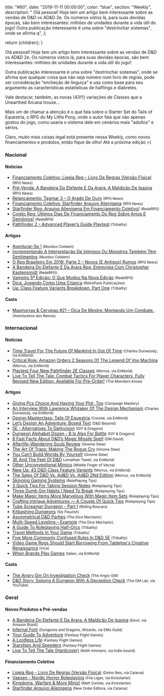 
  title: "#60",
  date: "2019-11-11 00:00:00",
  color: "blue",
  section: "Weekly",
  description:
    "    Olá pessoal! Hoje tem um artigo bem interessante sobre as vendas de D&amp;D vs AD&amp;D 2e. Os números vistos lá, para suas devidas épocas, são bem interessantes: milhões de unidades durante a vida útil do jogo!    Outra publicação interessante é uma sobre &quot;destrinchar sistemas&quot;, onde se afirma q",
};

  return <InternalLayout meta={meta}>{children}</InternalLayout>;
}

Olá pessoal! Hoje tem um artigo bem interessante sobre as vendas de D&amp;D vs AD&amp;D 2e. Os números vistos lá, para suas devidas épocas, são bem interessantes: milhões de unidades durante a vida útil do jogo!

Outra publicação interessante é uma sobre &quot;destrinchar sistemas&quot;, onde se afirma que qualquer coisa que não seja número num livro de regras, pode ser consideração &quot;encheção de linguiça&quot; e usa como base para seu argumento as características estatísticas de halflings e diabretes.

Vale destacar, também, as novas (43!!!) variações de Classes que a Unearthed Arcana trouxe...

Mais um de chamar a atenção é o que fala sobre o Starter Set do Tails of Equestria, o RPG do My Little Pony, onde o autor fala que não apenas gostou do jogo, como usaria o sistema dele em cenários mais &quot;adultos&quot; e sérios.

Claro, muito mais coisas legal está presente nessa Weekly, como novos financiamentos e produtos, então fique de olho! Até a próxima edição =)

### Nacional

#### Notícias

- [Financiamento Coletivo: Ligeia Rpg – Livro De Regras (Versão Física)] <small>(RPG News)</small>
- [Pré-Venda: A Bandeira Do Elefante E Da Arara: A Maldição De Ipaúna] <small>(RPG News)</small>
- [Relançamento: Tagmar 3 – O Arado De Ouro] <small>(RPG News)</small>
- [Financiamento Coletivo: Starfinder Arquivo Alienígena] <small>(RPG News)</small>
- [Starfinder Rpg: Arquivo Alienígena Em Financiamento Coletivo!] <small>(RedeRPG)</small>
- [Cogito Rpg: Últimos Dias De Financiamento Do Rpg Sobre Anjos E Demônios!] <small>(RedeRPG)</small>
- [Pathfinder 2 – Advanced Player’s Guide Playtest] <small>(Tribality)</small>

#### Artigos

- [Aventurar-Se !] <small>(Mundos Colidem)</small>
- [Incrementando A Interpretação De Inimigos Ou Monstros Também Têm Sentimentos] <small>(Mundos Colidem)</small>
- [O Rpg Brasileiro Em 2019: Parte 2 – Novos (E Antigos) Rumos] <small>(RPG News)</small>
- [A Bandeira Do Elefante E Da Arara Rpg: Entrevista Com Christopher Kastensmidt] <small>(RedeRPG)</small>
- [Vampiro 5ª Edição: O Que Mudou Na Nova Edição] <small>(RedeRPG)</small>
- [Dica: Jogando Como Uma Criança] <small>(RetroPunk Publicações)</small>
- [Ua: Class Feature Variants Breakdown, Part One] <small>(Tribality)</small>

#### Casts

- [Masmorras &amp; Cervejas #21 – Dica De Mestre: Montando Um Combate.] <small>(Aventureiros dos Reinos)</small>

### Internacional

#### Notícias

- [Time Travel For The Future Of Mankind In Out Of Time] <small>(Charles Dunwoody, via EnWorld)</small>
- [Critical Role: Amazon Orders 2 Seasons Of The Legend Of Vox Machina] <small>(Morrus, via EnWorld)</small>
- [Playtest Four New Pathfinder 2E Classes] <small>(Morrus, via EnWorld)</small>
- [Live To Tell The Tale: Combat Tactics For Player Characters, Fully Revised New Edition, Available For Pre-Order!] <small>(The Monsters Know)</small>

#### Artigos

- [Giving Pcs Choice And Having Your Plot, Too] <small>(Campaign Mastery)</small>
- [An Interview With Lawrence Whitaker Of The Design Mechanism] <small>(Charles Dunwoody, via EnWorld)</small>
- [Design Masterclass: Tails Of Equestria] <small>(Corone, via EnWorld)</small>
- [Let’s Design An Adventure: Boxed Text] <small>(D&amp;D Beyond)</small>
- [5E - Alternatives To Darkvision] <small>(DIY &amp; Dragons)</small>
- [Dungeon Alphabet Dozen - B Is Also For Battle] <small>(DIY &amp; Dragons)</small>
- [8 Fast Facts About D&amp;D’s Magic Missile Spell] <small>(DM David)</small>
- [Afterlife–Wandering Souls Review] <small>(Gnome Stew)</small>
- [The Art Of Traps: Making The Rogue Cry] <small>(Gnome Stew)</small>
- [You Can’t Build Worlds By Yourself] <small>(Gnome Stew)</small>
- [3E And The Feel Of D&amp;D] <small>(Jonathan Tweet, via EnWorld)</small>
- [Other Unconventional Mimics] <small>(Middle Finger of Vecna)</small>
- [New Ua: 43 D&amp;D Class Feature Variants] <small>(Morrus, via EnWorld)</small>
- [The Sales Of D&amp;D Vs. Ad&amp;D Vs. Ad&amp;D 2Nd Edition] <small>(Morrus, via EnWorld)</small>
- [Skinning Gaming Systems] <small>(RolePlaying Tips)</small>
- [3 Quick Tips For Taking Session Notes] <small>(Roleplaying Tips)</small>
- [Three Dumb Gm Habits I Need To Break] <small>(Roleplaying Tips)</small>
- [Make Magic Items More Marvelous With Magic Item Sets] <small>(Roleplaying Tips)</small>
- [Crafting Intrigue Adventures — A Couple Of Quick Tips] <small>(Roleplaying Tips)</small>
- [Tube Screamer Dungeon - Part I] <small>(Rolling Boxcars)</small>
- [Kitbashing Dungeons] <small>(Sly Flourish)</small>
- [Asymmetrical D&amp;D Parties] <small>(The Dice Mechanic)</small>
- [Multi-Speed Leveling – Example] <small>(The Dice Mechanic)</small>
- [A Guide To Roleplaying Half-Orcs] <small>(Tribality)</small>
- [Travel Methods In Your Game] <small>(Tribality)</small>
- [Five More Commonly Confused Rules In D&amp;D 5E] <small>(Tribality)</small>
- [Video Game Rpgs Should Start Borrowing From Tabletop&#039;s Creative Renaissance] <small>(Vice)</small>
- [When Brands Play Games] <small>(talien, via EnWorld)</small>

#### Casts

- [The Angry Gm On Investigation Check] <small>(The Angry GM)</small>
- [D&amp;D Story: Soloing A Dungeon With A Deception Check] <small>(The DM Lair, via YouTube)</small>

### Geral

#### Novos Produtos e Pré-vendas

- [A Bandeira Do Elefante E Da Arara: A Maldição De Ipaúna] <small>(Devir, via Amazon Brasil)</small>
- [Infernal Font] <small>(Dungeons and Dragons, Wizards, via DMs Guild)</small>
- [Your Guide To Adventure] <small>(Fantasy Flight Games)</small>
- [A Lordless Life] <small>(Fantasy Flight Games)</small>
- [Starships And Speeders] <small>(Fantasy Flight Games)</small>
- [Live To Tell The Tale (Hardcover)] <small>(Keith Ammann, via Indie bound)</small>

#### Financiamento Coletivo

- [Ligeia Rpg - Livro De Regras (Versão Física)] <small>(Dinho Reis, via Catarse)</small>
- [Vaesen - Nordic Horror Roleplaying] <small>(Fria Ligan, via Kickstarter)</small>
- [Kingdoms, Warfare &amp; More Minis!] <small>(Matt Colville, via Kickstarter)</small>
- [Starfinder Arquivo Alienígena] <small>(New Order Editora, via Catarse)</small>

[crafting intrigue adventures — a couple of quick tips]: https://www.roleplayingtips.com/adventure-building/crafting-intrigue-adventures-a-couple-of-quick-tips/
[three dumb gm habits i need to break]: https://www.roleplayingtips.com/running-games/three-dumb-gm-habits-i-need-to-break/
[make magic items more marvelous with magic item sets]: https://www.roleplayingtips.com/treasure-rewards-items/make-magic-items-more-marvelous-with-magic-item-sets/
[3 quick tips for taking session notes]: https://www.roleplayingtips.com/running-games/3-quick-tips-for-taking-session-notes/
[kitbashing dungeons]: https://slyflourish.com/kitbashing_dungeons.html
[live to tell the tale: combat tactics for player characters, fully revised new edition, available for pre-order!]: http://themonstersknow.com/live-to-tell-the-tale-combat-tactics-for-player-characters-fully-revised-edition-available-for-pre-order/
[live to tell the tale (hardcover)]: https://www.indiebound.org/book/9781982122690
[travel methods in your game]: https://www.tribality.com/2019/11/04/travel-methods-in-your-game/
[financiamento coletivo: ligeia rpg – livro de regras (versão física)]: https://newsrpg.wordpress.com/2019/11/05/financiamento-coletivo-ligeia-rpg-livro-de-regras-versao-fisica/
[ligeia rpg - livro de regras (versão física)]: https://www.catarse.me/pt/ligeiarpg_livroderegras
[dungeon alphabet dozen - b is also for battle]: https://diyanddragons.blogspot.com/2019/11/da12-b-is-for-battle.html
[ua: class feature variants breakdown, part one]: https://www.tribality.com/2019/11/04/ua-class-feature-variants-breakdown-part-one/
[other unconventional mimics]: https://mfov.magehandpress.com/2019/11/other-unconventional-mimics.html
[multi-speed leveling – example]: https://dicemechanic.wordpress.com/2019/11/04/multi-speed-leveling-example/
[the art of traps: making the rogue cry]: https://gnomestew.com/the-art-of-traps-making-the-rogue-cry/
[asymmetrical d&amp;d parties]: https://dicemechanic.wordpress.com/2019/11/04/asymmetrical-dd-parties/
[giving pcs choice and having your plot, too]: http://www.campaignmastery.com/blog/and-having-your-plot-too/
[8 fast facts about d&amp;d’s magic missile spell]: https://dmdavid.com/tag/8-fun-facts-about-dds-magic-missile-spell/
[afterlife–wandering souls review]: https://gnomestew.com/afterlife-wandering-souls-review/
[aventurar-se !]: https://www.mundoscolidem.com.br/aventurar-se/
[time travel for the future of mankind in out of time]: https://www.enworld.org/threads/time-travel-for-the-future-of-mankind-in-out-of-time.668140/
[d&amp;d story: soloing a dungeon with a deception check]: https://www.youtube.com/watch?v=dRI1PT3MyeI
[critical role: amazon orders 2 seasons of the legend of vox machina]: https://www.enworld.org/threads/critical-role-amazon-orders-2-seasons-of-the-legend-of-vox-machina.668369/
[a bandeira do elefante e da arara rpg: entrevista com christopher kastensmidt]: https://www.rederpg.com.br/2019/11/05/a-bandeira-do-elefante-e-da-arara-rpg-entrevista-com-christopher-kastensmidt/
[pré-venda: a bandeira do elefante e da arara: a maldição de ipaúna]: https://newsrpg.wordpress.com/2019/11/06/pre-venda-a-bandeira-do-elefante-e-da-arara-a-maldicao-de-ipauna/
[a bandeira do elefante e da arara: a maldição de ipaúna]: https://www.amazon.com.br/Bandeira-Elefante-Arara-Maldição-Ipaúna/dp/8575327615
[tube screamer dungeon - part i]: https://rollingboxcars.com/2019/11/05/the-tube-screamer-dungeon-step-one-proof-of-concept/
[the angry gm on investigation check]: https://theangrygm.com/investigation-check-appearance/
[kingdoms, warfare &amp; more minis!]: https://www.kickstarter.com/projects/255133215/kingdoms-warfare-and-more-minis
[relançamento: tagmar 3 – o arado de ouro]: https://newsrpg.wordpress.com/2019/11/07/tagmar-3-o-arado-de-ouro-relancamento/
[an interview with lawrence whitaker of the design mechanism]: https://www.enworld.org/threads/an-interview-with-lawrence-whitaker-of-the-design-mechanism.668067/
[dica: jogando como uma criança]: https://retropunk.com.br/editora/dica-jogando-como-uma-crianca/
[playtest four new pathfinder 2e classes]: https://www.enworld.org/threads/playtest-four-new-pathfinder-2e-classes.668402/
[the sales of d&amp;d vs. ad&amp;d vs. ad&amp;d 2nd edition]: https://www.enworld.org/threads/the-sales-of-d-d-vs-ad-d-vs-ad-d-2nd-edition.668409/
[starfinder rpg: arquivo alienígena em financiamento coletivo!]: https://www.rederpg.com.br/2019/11/07/starfinder-rpg-arquivo-alienigena-em-financiamento-coletivo/
[starfinder arquivo alienígena]: https://www.catarse.me/starfinderAA
[incrementando a interpretação de inimigos ou monstros também têm sentimentos]: https://www.mundoscolidem.com.br/volosguideresenha/
[skinning gaming systems]: https://www.roleplayingtips.com/rptn/skinning-gaming-systems/
[5e - alternatives to darkvision]: https://diyanddragons.blogspot.com/2019/11/5e-alternatives-to-darkvision.html
[financiamento coletivo: starfinder arquivo alienígena]: https://newsrpg.wordpress.com/2019/11/08/financiamento-coletivo-starfinder-arquivo-alienigena/
[your guide to adventure]: https://www.fantasyflightgames.com/en/news/2019/11/6/your-guide-to-adventure/
[a lordless life]: https://www.fantasyflightgames.com/en/news/2019/11/4/a-lordless-life/
[starships and speeders]: https://www.fantasyflightgames.com/en/news/2019/11/6/starships-and-speeders/
[when brands play games]: https://www.enworld.org/threads/when-brands-play-games.668070/
[new ua: 43 d&amp;d class feature variants]: https://www.enworld.org/threads/new-ua-43-d-d-class-feature-variants.668349/
[3e and the feel of d&amp;d]: https://www.enworld.org/threads/3e-and-the-feel-of-d-d.667269/
[design masterclass: tails of equestria]: https://www.enworld.org/threads/design-masterclass-tails-of-equestria.668108/
[masmorras &amp; cervejas #21 – dica de mestre: montando um combate.]: http://aventureirosdosreinos.com/masmorras-cervejas-21-dica-de-mestre-montando-um-combate/
[a guide to roleplaying half-orcs]: https://www.tribality.com/2019/11/08/a-guide-to-roleplaying-half-orcs/
[pathfinder 2 – advanced player’s guide playtest]: https://www.tribality.com/2019/11/08/pathfinder-2-advanced-players-guide-playtest/
[you can’t build worlds by yourself]: https://gnomestew.com/you-cant-build-worlds-by-yourself/
[five more commonly confused rules in d&amp;d 5e]: https://www.tribality.com/2019/11/08/five-more-commonly-confused-rules-in-dd-5e/
[cogito rpg: últimos dias de financiamento do rpg sobre anjos e demônios!]: https://www.rederpg.com.br/2019/11/08/cogito-rpg-ultimos-dias-de-financiamento-do-rpg-sobre-anjos-e-demonios/
[o rpg brasileiro em 2019: parte 2 – novos (e antigos) rumos]: https://newsrpg.wordpress.com/2019/11/09/o-rpg-brasileiro-em-2019-parte-2-novos-e-antigos-rumos/
[vampiro 5ª edição: o que mudou na nova edição]: https://www.rederpg.com.br/2019/11/10/vampiro-5a-edicao-o-que-mudou-na-nova-edicao/
[let’s design an adventure: boxed text]: https://www.dndbeyond.com/posts/625-lets-design-an-adventure-boxed-text
[vaesen - nordic horror roleplaying]: https://www.kickstarter.com/projects/1192053011/vaesen-nordic-horror-roleplaying
[video game rpgs should start borrowing from tabletop&#039;s creative renaissance]: https://www.vice.com/en_us/article/bjwkd8/video-games-rpgs-should-start-borrowing-from-tabletops-creative-renaissance
[infernal font]: https://www.dmsguild.com/product/294284/Infernal-Font?src=2024265
